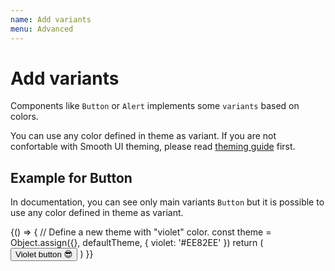 ```yaml
---
name: Add variants
menu: Advanced
---
```



# Add variants

Components like `Button` or `Alert` implements some `variants` based on colors.

You can use any color defined in theme as variant. If you are not confortable with Smooth UI theming, please read [theming guide](/docs-basics-theming) first.

## Example for Button

In documentation, you can see only main variants `Button` but it is possible to use any color defined in theme as variant.

<Playground>
  {() => {
    // Define a new theme with "violet" color.
    const theme = Object.assign({}, defaultTheme, { violet: '#EE82EE' })
    return (
      <ThemeProvider theme={theme}>
        <Button variant="violet">Violet button 😎</Button>
      </ThemeProvider>
    )
  }}
</Playground>